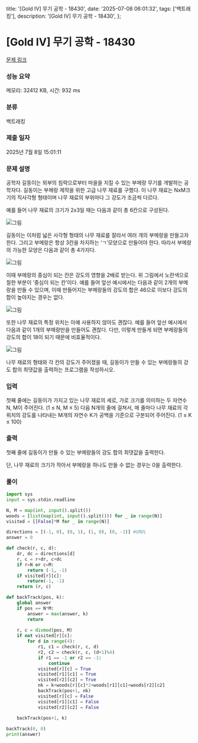   title: '[Gold IV] 무기 공학 - 18430',
  date: '2025-07-08 06:01:32',
  tags: ['백트래킹'],
  description: '[Gold IV] 무기 공학 - 18430',
};

# [Gold IV] 무기 공학 - 18430 

[문제 링크](https://www.acmicpc.net/problem/18430) 

### 성능 요약

메모리: 32412 KB, 시간: 932 ms

### 분류

백트래킹

### 제출 일자

2025년 7월 8일 15:01:11

### 문제 설명

공학자 길동이는 외부의 침략으로부터 마을을 지킬 수 있는 부메랑 무기를 개발하는 공학자다. 길동이는 부메랑 제작을 위한 고급 나무 재료를 구했다. 이 나무 재료는 NxM크기의 직사각형 형태이며 나무 재료의 부위마다 그 강도가 조금씩 다르다.

예를 들어 나무 재료의 크기가 2x3일 때는 다음과 같이 총 6칸으로 구성된다.

![그림](https://upload.acmicpc.net/3208f921-d909-4eb9-b835-168a536d9486/-/preview/)

길동이는 이처럼 넓은 사각형 형태의 나무 재료를 잘라서 여러 개의 부메랑을 만들고자 한다. 그리고 부메랑은 항상 3칸을 차지하는 ‘ㄱ’모양으로 만들어야 한다. 따라서 부메랑의 가능한 모양은 다음과 같이 총 4가지다.

![그림](https://upload.acmicpc.net/7de86638-70db-46fd-af85-c412840b167a/-/preview/)

이때 부메랑의 중심이 되는 칸은 강도의 영향을 2배로 받는다. 위 그림에서 노란색으로 칠한 부분이 ‘중심이 되는 칸’이다. 예를 들어 앞선 예시에서는 다음과 같이 2개의 부메랑을 만들 수 있으며, 이때 만들어지는 부메랑들의 강도의 합은 46으로 이보다 강도의 합이 높아지는 경우는 없다.

![그림](https://upload.acmicpc.net/4ac5c361-e4fb-478f-a942-db508cd7a1e5/-/preview/)

또한 나무 재료의 특정 위치는 아예 사용하지 않아도 괜찮다. 예를 들어 앞선 예시에서 다음과 같이 1개의 부메랑만을 만들어도 괜찮다. 다만, 이렇게 만들게 되면 부메랑들의 강도의 합이 18이 되기 때문에 비효율적이다.

![그림](https://upload.acmicpc.net/bc05a2e2-d06c-4905-80f4-809ec99a74ca/-/preview/)

나무 재료의 형태와 각 칸의 강도가 주어졌을 때, 길동이가 만들 수 있는 부메랑들의 강도 합의 최댓값을 출력하는 프로그램을 작성하시오. 

### 입력 

 첫째 줄에는 길동이가 가지고 있는 나무 재료의 세로, 가로 크기를 의미하는 두 자연수 N, M이 주어진다. (1 ≤ N, M ≤ 5) 다음 N개의 줄에 걸쳐서, 매 줄마다 나무 재료의 각 위치의 강도를 나타내는 M개의 자연수 K가 공백을 기준으로 구분되어 주어진다. (1 ≤ K ≤ 100)

### 출력 

 첫째 줄에 길동이가 만들 수 있는 부메랑들의 강도 합의 최댓값을 출력한다.

단, 나무 재료의 크기가 작아서 부메랑을 하나도 만들 수 없는 경우는 0을 출력한다.

### 풀이
```python
import sys
input = sys.stdin.readline

N, M = map(int, input().split())
woods = [list(map(int, input().split())) for _ in range(N)]
visited = [[False]*M for _ in range(N)]

directions = [(-1, 0), (0, 1), (1, 0), (0, -1)] #URDL
answer = 0

def check(r, c, d):
    dr, dc = directions[d]
    r, c = r+dr, c+dc
    if r=N or c=M:
        return (-1, -1)
    if visited[r][c]:
        return(-1, -1)
    return (r, c)

def backTrack(pos, k):
    global answer
    if pos == N*M:
        answer = max(answer, k)
        return
    
    r, c = divmod(pos, M)
    if not visited[r][c]:
        for d in range(4):
            r1, c1 = check(r, c, d)
            r2, c2 = check(r, c, (d+1)%4)
            if r1 == -1 or r2 == -1:
                continue
            visited[r][c] = True
            visited[r1][c1] = True
            visited[r2][c2] = True
            nk = k+woods[r][c]*2+woods[r1][c1]+woods[r2][c2]
            backTrack(pos+1, nk)
            visited[r][c] = False
            visited[r1][c1] = False
            visited[r2][c2] = False
    
    backTrack(pos+1, k)

backTrack(0, 0)
print(answer)
```